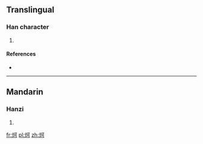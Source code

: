 ==Translingual==

===Han character===
{{Han char|rn=86|rad=火|as=05|sn=9|four=|canj=FMNR}}

# {{defn|Han|sort=火05}}

====References====
* {{Han ref|kx=0668.100|dkj=18938|dj=1077.130|hdz=32194.140|uh=70A3|ud=28835}}

----

==Mandarin==

===Hanzi===
{{cmn-hanzi|pin=[[kě]] ([[ke3]])|wg=k'o<sup>3</sup>}}

# {{defn|lang=cmn|sort=火05}}

[[fr:炣]]
[[pl:炣]]
[[zh:炣]]